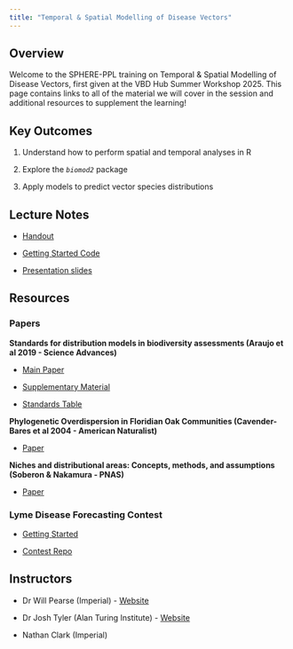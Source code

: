 ```yaml
---
title: "Temporal & Spatial Modelling of Disease Vectors"
---
```


## Overview

Welcome to the SPHERE-PPL training on Temporal & Spatial Modelling of Disease Vectors, first given at the VBD Hub Summer Workshop 2025. This page contains links to all of the material we will cover in the session and additional resources to supplement the learning!

## Key Outcomes

1.  Understand how to perform spatial and temporal analyses in R

2.  Explore the *`biomod2`* package

3.  Apply models to predict vector species distributions

## Lecture Notes

-   [Handout](resources/biodiversity-modelling.qmd)

-   [Getting Started Code](resources/code-example.qmd)

-   [Presentation slides](https://docs.google.com/presentation/d/1-_wCmO4gn6hE0CIipc21BFqB4rKgayaCACkZjUZOwIU/edit?usp=sharing)

## Resources

### Papers

**Standards for distribution models in biodiversity assessments (Araujo et al 2019 - Science Advances)**

-   [Main Paper](resources/Araujo_et_al_2019.pdf)

-   [Supplementary Material](resources/Araujo_et_al_2019-SM.pdf)

-   [Standards Table](resources/Ranking_Table.pdf)

**Phylogenetic Overdispersion in Floridian Oak Communities (Cavender-Bares et al 2004 - American Naturalist)**

-   [Paper](resources/Cavender-Bares-2009.pdf)

**Niches and distributional areas: Concepts, methods, and assumptions (Soberon & Nakamura - PNAS)**

-   [Paper](resources/Soberón-2009.pdf)

### Lyme Disease Forecasting Contest

-   [Getting Started](https://sphere-ppl.org/pages/Forecasting_Contests/)

-   [Contest Repo](https://github.com/SPHERE-PPL/HFC-Lyme-Disease)

## Instructors

-   Dr Will Pearse (Imperial) - [Website](https://pearselab.com/)

-   Dr Josh Tyler (Alan Turing Institute) - [Website](https://jtyler13.github.io/)

-   Nathan Clark (Imperial)
